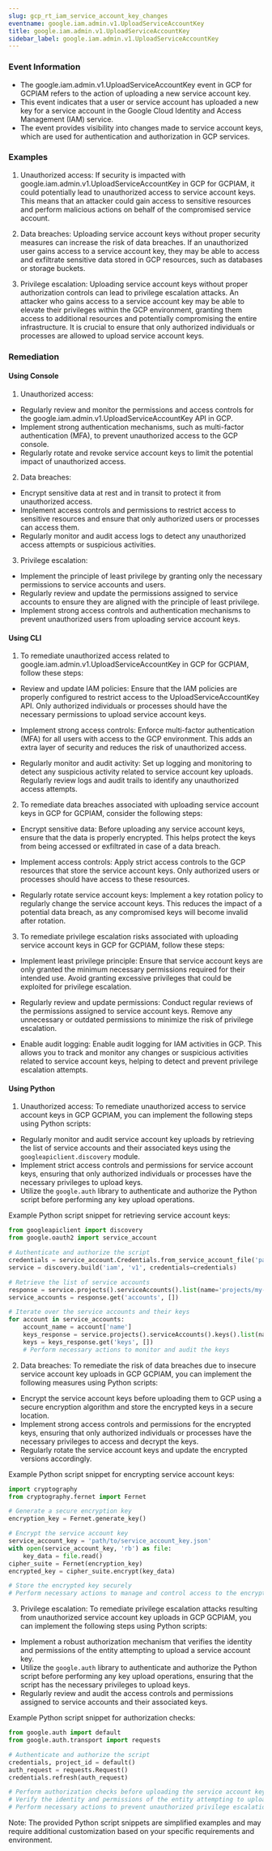 ```yaml
--- 
slug: gcp_rt_iam_service_account_key_changes
eventname: google.iam.admin.v1.UploadServiceAccountKey
title: google.iam.admin.v1.UploadServiceAccountKey
sidebar_label: google.iam.admin.v1.UploadServiceAccountKey
---
```

                       
### Event Information

- The google.iam.admin.v1.UploadServiceAccountKey event in GCP for GCPIAM refers to the action of uploading a new service account key.
- This event indicates that a user or service account has uploaded a new key for a service account in the Google Cloud Identity and Access Management (IAM) service.
- The event provides visibility into changes made to service account keys, which are used for authentication and authorization in GCP services.


### Examples

1. Unauthorized access: If security is impacted with google.iam.admin.v1.UploadServiceAccountKey in GCP for GCPIAM, it could potentially lead to unauthorized access to service account keys. This means that an attacker could gain access to sensitive resources and perform malicious actions on behalf of the compromised service account.

2. Data breaches: Uploading service account keys without proper security measures can increase the risk of data breaches. If an unauthorized user gains access to a service account key, they may be able to access and exfiltrate sensitive data stored in GCP resources, such as databases or storage buckets.

3. Privilege escalation: Uploading service account keys without proper authorization controls can lead to privilege escalation attacks. An attacker who gains access to a service account key may be able to elevate their privileges within the GCP environment, granting them access to additional resources and potentially compromising the entire infrastructure. It is crucial to ensure that only authorized individuals or processes are allowed to upload service account keys.

### Remediation

#### Using Console

1. Unauthorized access:
- Regularly review and monitor the permissions and access controls for the google.iam.admin.v1.UploadServiceAccountKey API in GCP.
- Implement strong authentication mechanisms, such as multi-factor authentication (MFA), to prevent unauthorized access to the GCP console.
- Regularly rotate and revoke service account keys to limit the potential impact of unauthorized access.

2. Data breaches:
- Encrypt sensitive data at rest and in transit to protect it from unauthorized access.
- Implement access controls and permissions to restrict access to sensitive resources and ensure that only authorized users or processes can access them.
- Regularly monitor and audit access logs to detect any unauthorized access attempts or suspicious activities.

3. Privilege escalation:
- Implement the principle of least privilege by granting only the necessary permissions to service accounts and users.
- Regularly review and update the permissions assigned to service accounts to ensure they are aligned with the principle of least privilege.
- Implement strong access controls and authentication mechanisms to prevent unauthorized users from uploading service account keys.

#### Using CLI

1. To remediate unauthorized access related to google.iam.admin.v1.UploadServiceAccountKey in GCP for GCPIAM, follow these steps:

- Review and update IAM policies: Ensure that the IAM policies are properly configured to restrict access to the UploadServiceAccountKey API. Only authorized individuals or processes should have the necessary permissions to upload service account keys.

- Implement strong access controls: Enforce multi-factor authentication (MFA) for all users with access to the GCP environment. This adds an extra layer of security and reduces the risk of unauthorized access.

- Regularly monitor and audit activity: Set up logging and monitoring to detect any suspicious activity related to service account key uploads. Regularly review logs and audit trails to identify any unauthorized access attempts.

2. To remediate data breaches associated with uploading service account keys in GCP for GCPIAM, consider the following steps:

- Encrypt sensitive data: Before uploading any service account keys, ensure that the data is properly encrypted. This helps protect the keys from being accessed or exfiltrated in case of a data breach.

- Implement access controls: Apply strict access controls to the GCP resources that store the service account keys. Only authorized users or processes should have access to these resources.

- Regularly rotate service account keys: Implement a key rotation policy to regularly change the service account keys. This reduces the impact of a potential data breach, as any compromised keys will become invalid after rotation.

3. To remediate privilege escalation risks associated with uploading service account keys in GCP for GCPIAM, follow these steps:

- Implement least privilege principle: Ensure that service account keys are only granted the minimum necessary permissions required for their intended use. Avoid granting excessive privileges that could be exploited for privilege escalation.

- Regularly review and update permissions: Conduct regular reviews of the permissions assigned to service account keys. Remove any unnecessary or outdated permissions to minimize the risk of privilege escalation.

- Enable audit logging: Enable audit logging for IAM activities in GCP. This allows you to track and monitor any changes or suspicious activities related to service account keys, helping to detect and prevent privilege escalation attempts.

#### Using Python

1. Unauthorized access: To remediate unauthorized access to service account keys in GCP GCPIAM, you can implement the following steps using Python scripts:

- Regularly monitor and audit service account key uploads by retrieving the list of service accounts and their associated keys using the `googleapiclient.discovery` module.
- Implement strict access controls and permissions for service account keys, ensuring that only authorized individuals or processes have the necessary privileges to upload keys.
- Utilize the `google.auth` library to authenticate and authorize the Python script before performing any key upload operations.

Example Python script snippet for retrieving service account keys:

```python
from googleapiclient import discovery
from google.oauth2 import service_account

# Authenticate and authorize the script
credentials = service_account.Credentials.from_service_account_file('path/to/service_account_key.json')
service = discovery.build('iam', 'v1', credentials=credentials)

# Retrieve the list of service accounts
response = service.projects().serviceAccounts().list(name='projects/my-project').execute()
service_accounts = response.get('accounts', [])

# Iterate over the service accounts and their keys
for account in service_accounts:
    account_name = account['name']
    keys_response = service.projects().serviceAccounts().keys().list(name=account_name).execute()
    keys = keys_response.get('keys', [])
    # Perform necessary actions to monitor and audit the keys
```

2. Data breaches: To remediate the risk of data breaches due to insecure service account key uploads in GCP GCPIAM, you can implement the following measures using Python scripts:

- Encrypt the service account keys before uploading them to GCP using a secure encryption algorithm and store the encrypted keys in a secure location.
- Implement strong access controls and permissions for the encrypted keys, ensuring that only authorized individuals or processes have the necessary privileges to access and decrypt the keys.
- Regularly rotate the service account keys and update the encrypted versions accordingly.

Example Python script snippet for encrypting service account keys:

```python
import cryptography
from cryptography.fernet import Fernet

# Generate a secure encryption key
encryption_key = Fernet.generate_key()

# Encrypt the service account key
service_account_key = 'path/to/service_account_key.json'
with open(service_account_key, 'rb') as file:
    key_data = file.read()
cipher_suite = Fernet(encryption_key)
encrypted_key = cipher_suite.encrypt(key_data)

# Store the encrypted key securely
# Perform necessary actions to manage and control access to the encrypted keys
```

3. Privilege escalation: To remediate privilege escalation attacks resulting from unauthorized service account key uploads in GCP GCPIAM, you can implement the following steps using Python scripts:

- Implement a robust authorization mechanism that verifies the identity and permissions of the entity attempting to upload a service account key.
- Utilize the `google.auth` library to authenticate and authorize the Python script before performing any key upload operations, ensuring that the script has the necessary privileges to upload keys.
- Regularly review and audit the access controls and permissions assigned to service accounts and their associated keys.

Example Python script snippet for authorization checks:

```python
from google.auth import default
from google.auth.transport import requests

# Authenticate and authorize the script
credentials, project_id = default()
auth_request = requests.Request()
credentials.refresh(auth_request)

# Perform authorization checks before uploading the service account key
# Verify the identity and permissions of the entity attempting to upload the key
# Perform necessary actions to prevent unauthorized privilege escalation
```

Note: The provided Python script snippets are simplified examples and may require additional customization based on your specific requirements and environment.


 